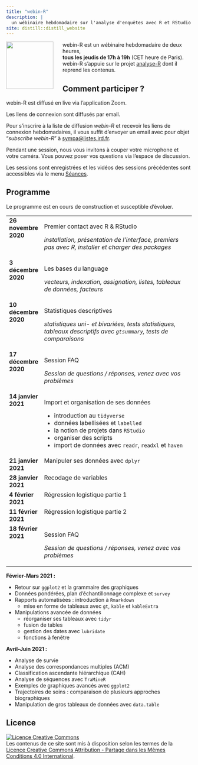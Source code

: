```yaml
---
title: "webin-R"
description: |
  un wébinaire hebdomadaire sur l'analyse d'enquêtes avec R et RStudio
site: distill::distill_website
---
```


![](images/webin-R.png){style="width: 128px; float:left; margin-right: 25px;"}
webin-R est un wébinaire hebdomadaire de deux heures,<br />
**tous les jeudis de 17h à 19h** (CET heure de Paris).<br />
webin-R s'appuie sur le projet [analyse-R](https://larmarange.github.io/analyse-R/) dont il reprend les contenus.

## Comment participer ?

webin-R est diffusé en live via l'application Zoom.

Les liens de connexion sont diffusés par email.

Pour s'inscrire à la liste de diffusion *webin-R* et recevoir les liens de connexion hebdomadaires, il vous suffit d'envoyer un email avec pour objet <q>*subscribe webin-R*</q> à [sympa\@listes.ird.fr](mailto:sympa@listes.ird.fr?subject=subscribe%20webin-R).

Pendant une session, nous vous invitons à couper votre microphone et votre caméra. Vous pouvez poser vos questions via l'espace de discussion.

Les sessions sont enregistrées et les vidéos des sessions précédentes sont accessibles via le menu [Séances](seances.html).

## Programme

Le programme est en cours de construction et susceptible d'évoluer.

```{=html}
<style>
  td {vertical-align: top;}
</style>
```
+----------------------+--------------------------------------------------------------------------------------------------------------------+
| **26 novembre 2020** | Premier contact avec R & RStudio                                                                                   |
|                      |                                                                                                                    |
|                      | *installation, présentation de l'interface, premiers pas avec R, installer et charger des packages*                |
+----------------------+--------------------------------------------------------------------------------------------------------------------+
| **3 décembre 2020**  | Les bases du language                                                                                              |
|                      |                                                                                                                    |
|                      | *vecteurs, indexation, assignation, listes, tableaux de données, facteurs*                                         |
+----------------------+--------------------------------------------------------------------------------------------------------------------+
| **10 décembre 2020** | Statistiques descriptives                                                                                          |
|                      |                                                                                                                    |
|                      | *statistiques uni- et bivariées, tests statistiques, tableaux descriptifs avec `gtsummary`, tests de comparaisons* |
+----------------------+--------------------------------------------------------------------------------------------------------------------+
| **17 décembre 2020** | Session FAQ                                                                                                        |
|                      |                                                                                                                    |
|                      | *Session de questions / réponses, venez avec vos problèmes*                                                        |
+----------------------+--------------------------------------------------------------------------------------------------------------------+
| **14 janvier 2021**  | Import et organisation de ses données                                                                              |
|                      |                                                                                                                    |
|                      | -   introduction au `tidyverse`                                                                                    |
|                      | -   données labellisées et `labelled`                                                                              |
|                      | -   la notion de projets dans `RStudio`                                                                            |
|                      | -   organiser des scripts                                                                                          |
|                      | -   import de données avec `readr`, `readxl` et `haven`                                                            |
+----------------------+--------------------------------------------------------------------------------------------------------------------+
| **21 janvier 2021**  | Manipuler ses données avec `dplyr`                                                                                 |
+----------------------+--------------------------------------------------------------------------------------------------------------------+
| **28 janvier 2021**  | Recodage de variables                                                                                              |
+----------------------+--------------------------------------------------------------------------------------------------------------------+
| **4 février 2021**   | Régression logistique partie 1                                                                                     |
+----------------------+--------------------------------------------------------------------------------------------------------------------+
| **11 février 2021**  | Régression logistique partie 2                                                                                     |
+----------------------+--------------------------------------------------------------------------------------------------------------------+
| **18 février 2021**  | Session FAQ                                                                                                        |
|                      |                                                                                                                    |
|                      | *Session de questions / réponses, venez avec vos problèmes*                                                        |
+----------------------+--------------------------------------------------------------------------------------------------------------------+

**Février-Mars 2021 :**

-   Retour sur `ggplot2` et la grammaire des graphiques
-   Données pondérées, plan d'échantillonnage complexe et `survey`
-   Rapports automatisées : introduction à `Rmarkdown`
    - mise en forme de tableaux avec `gt`, `kable` et `kableExtra`
-   Manipulations avancée de données
    -   réorganiser ses tableaux avec `tidyr`
    -   fusion de tables
    -   gestion des dates avec `lubridate`
    -   fonctions à fenêtre
    
**Avril-Juin 2021 :**

-   Analyse de survie
-   Analyse des correspondances multiples (ACM)
-   Classification ascendante hiérarchique (CAH)
-   Analyse de séquences avec `TraMineR`
-   Exemples de graphiques avancés avec `ggplot2`
-   Trajectoires de soins : comparaison de plusieurs approches biographiques
-   Manipulation de gros tableaux de données avec `data.table`

## Licence

<a rel="license" href="http://creativecommons.org/licenses/by-sa/4.0/"><img alt="Licence Creative Commons" style="border-width:0" src="https://i.creativecommons.org/l/by-sa/4.0/88x31.png" /></a><br />Les contenus de ce site sont mis à disposition selon les termes de la <a rel="license" href="http://creativecommons.org/licenses/by-sa/4.0/">Licence Creative Commons Attribution -  Partage dans les Mêmes Conditions 4.0 International</a>.

